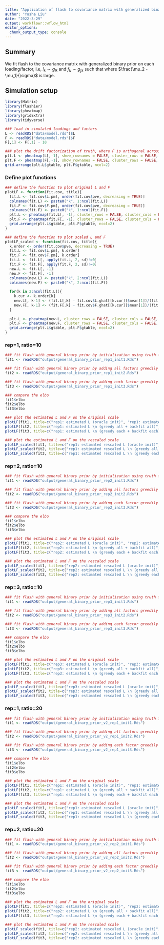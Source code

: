 ```yaml
---
title: "Application of flash to covariance matrix with generalized binary prior"
author: "Yusha Liu"
date: "2022-3-29"
output: workflowr::wflow_html
editor_options:
  chunk_output_type: console
---
```


## Summary
We fit flash to the covariance matrix with generalized binary prior on each loading/factor, i.e, $l_k \sim g_{lk}$ and $f_k \sim g_{fk}$ such that
\begin{align}
g \sim (1-\pi) N(\mu_1, \sigma^2) + \pi N(\mu_2, \sigma^2),
\end{align}
where $\frac{\mu_2 - \mu_1}{\sigma}$ is large. 

## Simulation setup
```r
library(Matrix)
library(flashier)
library(pheatmap)
library(gridExtra)
library(tidyverse)

### load in simulated loadings and factors
L <- readRDS("data/model.rds")$L
F <- readRDS("data/model.rds")$F
F[,1] <- F[,1] - 10

### plot the drift factorization of truth, where F is orthogonal across columns 
plt.L <- pheatmap(L[,-1], show_rownames = FALSE, cluster_rows = FALSE, cluster_cols = FALSE, main = "True L", silent = TRUE)
plt.F <- pheatmap(F[,-1], show_rownames = FALSE, cluster_rows = FALSE, cluster_cols = FALSE, main = "True F", silent = TRUE)
grid.arrange(plt.L$gtable, plt.F$gtable, ncol=2)

```



### Define plot functions
```r

### define the function to plot original L and F
plotLF <- function(fit.cov, title){
  fit.L <- fit.cov$L.pm[, order(fit.cov$pve, decreasing = TRUE)]
  colnames(fit.L) <- paste0("k", 1:ncol(fit.L))
  fit.F <- fit.cov$F.pm[, order(fit.cov$pve, decreasing = TRUE)]
  colnames(fit.F) <- paste0("k", 1:ncol(fit.F))
  plt.L <- pheatmap(fit.L[, -1], cluster_rows = FALSE, cluster_cols = FALSE, silent = TRUE, main=title[1])
  plt.F <- pheatmap(fit.F[, -1], cluster_rows = FALSE, cluster_cols = FALSE, silent = TRUE, main=title[2])
  grid.arrange(plt.L$gtable, plt.F$gtable, ncol=2)
}

### define the function to plot scaled L and F
plotLF_scaled <- function(fit.cov, title){
  k.order <- order(fit.cov$pve, decreasing = TRUE)
  fit.L <- fit.cov$L.pm[, k.order]
  fit.F <- fit.cov$F.pm[, k.order]
  fit.L <- fit.L[, apply(fit.L, 2, sd)!=0]
  fit.F <- fit.F[, apply(fit.F, 2, sd)!=0]
  new.L <- fit.L[, -1]
  new.F <- fit.F[, -1]
  colnames(new.L) <- paste0("k", 2:ncol(fit.L))
  colnames(new.F) <- paste0("k", 2:ncol(fit.F))
  
  for(k in 2:ncol(fit.L)){
    k.cur <- k.order[k]
    new.L[, k-1] <- (fit.L[,k] - fit.cov$L.ghat[[k.cur]]$mean[1])/(fit.cov$L.ghat[[k.cur]]$mean[2] - fit.cov$L.ghat[[k.cur]]$mean[1])
    new.F[, k-1] <- (fit.F[,k] - fit.cov$F.ghat[[k.cur]]$mean[1])/(fit.cov$F.ghat[[k.cur]]$mean[2] - fit.cov$F.ghat[[k.cur]]$mean[1])
  }
  
  plt.L <- pheatmap(new.L, cluster_rows = FALSE, cluster_cols = FALSE, silent = TRUE, main = title[1])
  plt.F <- pheatmap(new.F, cluster_rows = FALSE, cluster_cols = FALSE, silent = TRUE, main = title[2])
  grid.arrange(plt.L$gtable, plt.F$gtable, ncol=2)
}

```


### rep=1, ratio=10
```r

### fit flash with general binary prior by initialization using truth followed by backfit
fit1 <- readRDS("output/general_binary_prior_rep1_init1.Rds")

### fit flash with general binary prior by adding all factors greedily then backfitting 
fit2 <- readRDS("output/general_binary_prior_rep1_init2.Rds")

### fit flash with general binary prior by adding each factor greedily before backfitting all existing factors
fit3 <- readRDS("output/general_binary_prior_rep1_init3.Rds")

### compare the elbo
fit1$elbo
fit2$elbo
fit3$elbo

### plot the estimated L and F on the original scale
plotLF(fit1, title=c("rep1: estimated L (oracle init)", "rep1: estimated F (oracle init)"))
plotLF(fit2, title=c("rep1: estimated L \n (greedy all + backfit all)", "rep1: estimated F \n (greedy all + backfit all)"))
plotLF(fit3, title=c("rep1: estimated L \n (greedy each + backfit each)", "rep1: estimated F \n (greedy each + backfit each)"))

### plot the estimated L and F on the rescaled scale
plotLF_scaled(fit1, title=c("rep1: estimated rescaled L (oracle init)", "rep1: estimated rescaled F (oracle init)"))
plotLF_scaled(fit2, title=c("rep1: estimated rescaled L \n (greedy all + backfit all)", "rep1: estimated rescaled F \n (greedy all + backfit all)"))
plotLF_scaled(fit3, title=c("rep1: estimated rescaled L \n (greedy each + backfit each)", "rep1: estimated rescaled F \n (greedy each + backfit each)"))

```


### rep=2, ratio=10
```r

### fit flash with general binary prior by initialization using truth followed by backfit
fit1 <- readRDS("output/general_binary_prior_rep2_init1.Rds")

### fit flash with general binary prior by adding all factors greedily then backfitting 
fit2 <- readRDS("output/general_binary_prior_rep2_init2.Rds")

### fit flash with general binary prior by adding each factor greedily before backfitting all existing factors
fit3 <- readRDS("output/general_binary_prior_rep2_init3.Rds")

### compare the elbo
fit1$elbo
fit2$elbo
fit3$elbo

### plot the estimated L and F on the original scale
plotLF(fit1, title=c("rep2: estimated L (oracle init)", "rep2: estimated F (oracle init)"))
plotLF(fit2, title=c("rep2: estimated L \n (greedy all + backfit all)", "rep2: estimated F \n (greedy all + backfit all)"))
plotLF(fit3, title=c("rep2: estimated L \n (greedy each + backfit each)", "rep2: estimated F \n (greedy each + backfit each)"))

### plot the estimated L and F on the rescaled scale
plotLF_scaled(fit1, title=c("rep2: estimated rescaled L (oracle init)", "rep2: estimated rescaled F (oracle init)"))
plotLF_scaled(fit2, title=c("rep2: estimated rescaled L \n (greedy all + backfit all)", "rep2: estimated rescaled F \n (greedy all + backfit all)"))
plotLF_scaled(fit3, title=c("rep2: estimated rescaled L \n (greedy each + backfit each)", "rep2: estimated rescaled F \n (greedy each + backfit each)"))

```


### rep=3, ratio=10
```r

### fit flash with general binary prior by initialization using truth followed by backfit
fit1 <- readRDS("output/general_binary_prior_rep3_init1.Rds")

### fit flash with general binary prior by adding all factors greedily then backfitting 
fit2 <- readRDS("output/general_binary_prior_rep3_init2.Rds")

### fit flash with general binary prior by adding each factor greedily before backfitting all existing factors
fit3 <- readRDS("output/general_binary_prior_rep3_init3.Rds")

### compare the elbo
fit1$elbo
fit2$elbo
fit3$elbo

### plot the estimated L and F on the original scale
plotLF(fit1, title=c("rep3: estimated L (oracle init)", "rep3: estimated F (oracle init)"))
plotLF(fit2, title=c("rep3: estimated L \n (greedy all + backfit all)", "rep3: estimated F \n (greedy all + backfit all)"))
plotLF(fit3, title=c("rep3: estimated L \n (greedy each + backfit each)", "rep3: estimated F \n (greedy each + backfit each)"))

### plot the estimated L and F on the rescaled scale
plotLF_scaled(fit1, title=c("rep3: estimated rescaled L (oracle init)", "rep3: estimated rescaled F (oracle init)"))
plotLF_scaled(fit2, title=c("rep3: estimated rescaled L \n (greedy all + backfit all)", "rep3: estimated rescaled F \n (greedy all + backfit all)"))
plotLF_scaled(fit3, title=c("rep3: estimated rescaled L \n (greedy each + backfit each)", "rep3: estimated rescaled F \n (greedy each + backfit each)"))

```


### rep=1, ratio=20
```r

### fit flash with general binary prior by initialization using truth followed by backfit
fit1 <- readRDS("output/general_binary_prior_v2_rep1_init1.Rds")

### fit flash with general binary prior by adding all factors greedily then backfitting 
fit2 <- readRDS("output/general_binary_prior_v2_rep1_init2.Rds")

### fit flash with general binary prior by adding each factor greedily before backfitting all existing factors
fit3 <- readRDS("output/general_binary_prior_v2_rep1_init3.Rds")

### compare the elbo
fit1$elbo
fit2$elbo
fit3$elbo

### plot the estimated L and F on the original scale
plotLF(fit1, title=c("rep1: estimated L (oracle init)", "rep1: estimated F (oracle init)"))
plotLF(fit2, title=c("rep1: estimated L \n (greedy all + backfit all)", "rep1: estimated F \n (greedy all + backfit all)"))
plotLF(fit3, title=c("rep1: estimated L \n (greedy each + backfit each)", "rep1: estimated F \n (greedy each + backfit each)"))

### plot the estimated L and F on the rescaled scale
plotLF_scaled(fit1, title=c("rep1: estimated rescaled L (oracle init)", "rep1: estimated rescaled F (oracle init)"))
plotLF_scaled(fit2, title=c("rep1: estimated rescaled L \n (greedy all + backfit all)", "rep1: estimated rescaled F \n (greedy all + backfit all)"))
plotLF_scaled(fit3, title=c("rep1: estimated rescaled L \n (greedy each + backfit each)", "rep1: estimated rescaled F \n (greedy each + backfit each)"))

```


### rep=2, ratio=20
```r

### fit flash with general binary prior by initialization using truth followed by backfit
fit1 <- readRDS("output/general_binary_prior_v2_rep2_init1.Rds")

### fit flash with general binary prior by adding all factors greedily then backfitting 
fit2 <- readRDS("output/general_binary_prior_v2_rep2_init2.Rds")

### fit flash with general binary prior by adding each factor greedily before backfitting all existing factors
fit3 <- readRDS("output/general_binary_prior_v2_rep2_init3.Rds")

### compare the elbo
fit1$elbo
fit2$elbo
fit3$elbo

### plot the estimated L and F on the original scale
plotLF(fit1, title=c("rep2: estimated L (oracle init)", "rep2: estimated F (oracle init)"))
plotLF(fit2, title=c("rep2: estimated L \n (greedy all + backfit all)", "rep2: estimated F \n (greedy all + backfit all)"))
plotLF(fit3, title=c("rep2: estimated L \n (greedy each + backfit each)", "rep2: estimated F \n (greedy each + backfit each)"))

### plot the estimated L and F on the rescaled scale
plotLF_scaled(fit1, title=c("rep2: estimated rescaled L (oracle init)", "rep2: estimated rescaled F (oracle init)"))
plotLF_scaled(fit2, title=c("rep2: estimated rescaled L \n (greedy all + backfit all)", "rep2: estimated rescaled F \n (greedy all + backfit all)"))
plotLF_scaled(fit3, title=c("rep2: estimated rescaled L \n (greedy each + backfit each)", "rep2: estimated rescaled F \n (greedy each + backfit each)"))

```